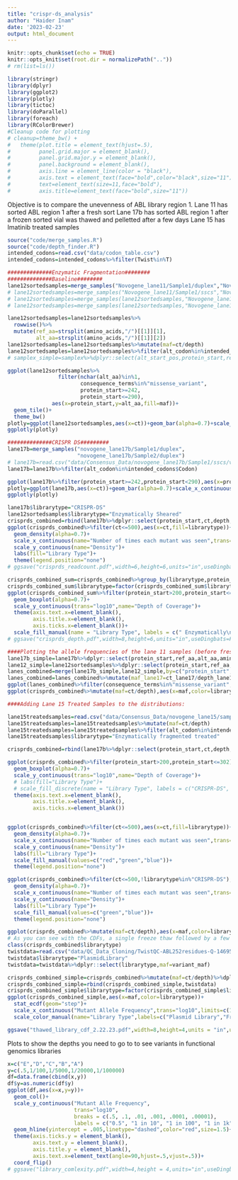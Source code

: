 ```yaml
---
title: "crispr-ds_analysis"
author: "Haider Inam"
date: '2023-02-23'
output: html_document
---
```


```r
knitr::opts_chunk$set(echo = TRUE)
knitr::opts_knit$set(root.dir = normalizePath(".."))
# rm(list=ls())

library(stringr)
library(dplyr)
library(ggplot2)
library(plotly)
library(tictoc)
library(doParallel)
library(foreach)
library(RColorBrewer)
#Cleanup code for plotting
# cleanup=theme_bw() +
#   theme(plot.title = element_text(hjust=.5), 
#         panel.grid.major = element_blank(),
#         panel.grid.major.y = element_blank(),
#         panel.background = element_blank(),
#         axis.line = element_line(color = "black"),
#         axis.text = element_text(face="bold",color="black",size="11"),
#         text=element_text(size=11,face="bold"),
#         axis.title=element_text(face="bold",size="11"))
```

Objective is to compare the unevenness of ABL library region 1.
Lane 11 has sorted ABL region 1 after a fresh sort
Lane 17b has sorted ABL region 1 after a frozen sorted vial was thawed and pelletted after a few days
Lane 15 has Imatinib treated samples
```r
source("code/merge_samples.R")
source("code/depth_finder.R")
intended_codons=read.csv("data/codon_table.csv")
intended_codons=intended_codons%>%filter(Twist%in%T)

##############Enzymatic Fragmentation########
##############Baseline########
lane12sortedsamples=merge_samples("Novogene_lane11/Sample1/duplex","Novogene_lane11/Sample2/duplex")
# lane12sortedsamples=merge_samples("Novogene_lane11/Sample1/sscs","Novogene_lane11/Sample2/sscs")
# lane12sortedsamples=merge_samples(lane12sortedsamples,"Novogene_lane11/Sample3/sscs")
# lane12sortedsamples=merge_samples(lane12sortedsamples,"Novogene_lane11/Sample4/sscs")

lane12sortedsamples=lane12sortedsamples%>%
  rowwise()%>%
  mutate(ref_aa=strsplit(amino_acids,"/")[[1]][1],
         alt_aa=strsplit(amino_acids,"/")[[1]][2])
lane12sortedsamples=lane12sortedsamples%>%mutate(maf=ct/depth)
lane12sortedsamples=lane12sortedsamples%>%filter(alt_codon%in%intended_codons$Codon)
# samplex_simple=samplex%>%dplyr::select(alt_start_pos,protein_start,ref,alt,ref_aa,alt_aa,consequence_terms,ct,depth,maf)

ggplot(lane12sortedsamples%>%
                filter(nchar(alt_aa)%in%1,
                       consequence_terms%in%"missense_variant",
                       protein_start>=242,
                       protein_start<=290),
              aes(x=protein_start,y=alt_aa,fill=maf))+
  geom_tile()+
  theme_bw()
plotly=ggplot(lane12sortedsamples,aes(x=ct))+geom_bar(alpha=0.7)+scale_x_continuous(limits=c(0,500))
ggplotly(plotly)

##############CRISPR DS#########
lane17b=merge_samples("novogene_lane17b/Sample1/duplex",
                      "novogene_lane17b/Sample2/duplex")
# lane17b=read.csv("data/Consensus_Data/novogene_lane17b/Sample1/sscs/variant_caller_outputs/variants_unique_ann.csv",header = T,stringsAsFactors = F)
lane17b=lane17b%>%filter(alt_codon%in%intended_codons$Codon)

ggplot(lane17b%>%filter(protein_start>=242,protein_start<290),aes(x=protein_start,y=alt_aa,fill=ct))+geom_tile()
plotly=ggplot(lane17b,aes(x=ct))+geom_bar(alpha=0.7)+scale_x_continuous(limits=c(0,500))
ggplotly(plotly)

lane17b$librarytype="CRISPR-DS"
lane12sortedsamples$librarytype="Enzymatically Sheared"
crisprds_combined=rbind(lane17b%>%dplyr::select(protein_start,ct,depth,librarytype),lane12sortedsamples%>%dplyr::select(protein_start,ct,depth,librarytype))
ggplot(crisprds_combined%>%filter(ct<=500),aes(x=ct,fill=librarytype))+
  geom_density(alpha=0.7)+
  scale_x_continuous(name="Number of times each mutant was seen",trans="log10")+
  scale_y_continuous(name="Density")+
  labs(fill="Library Type")+
  theme(legend.position="none")
# ggsave("crisprds_readcount.pdf",width=6,height=6,units="in",useDingbats=F)

crisprds_combined_sum=crisprds_combined%>%group_by(librarytype,protein_start)%>%summarize(depth=mean(depth))
crisprds_combined_sum$librarytype=factor(crisprds_combined_sum$librarytype,levels=c("Enzymatically Sheared","CRISPR-DS"))
ggplot(crisprds_combined_sum%>%filter(protein_start>200,protein_start<=302),aes(x=librarytype,y=depth,fill=librarytype))+
  geom_boxplot(alpha=0.7)+
  scale_y_continuous(trans="log10",name="Depth of Coverage")+
  theme(axis.text.x=element_blank(),
        axis.title.x=element_blank(),
        axis.ticks.x=element_blank())+
  scale_fill_manual(name = "Library Type", labels = c(" Enzymatically\n Sheared","CRISPR-DS"),values=c("blue","red"))
# ggsave("crisprds_depth.pdf",width=8,height=6,units="in",useDingbats=F)

####Plotting the allele frequencies of the lane 11 samples (before fresh thaw) and lane 17 samples (after fresh thaw)
lane17b_simple=lane17b%>%dplyr::select(protein_start,ref_aa,alt_aa,amino_acids,consequence_terms,ct,depth)
lane12_simple=lane12sortedsamples%>%dplyr::select(protein_start,ref_aa,alt_aa,amino_acids,consequence_terms,ct,depth)
lanes_combined=merge(lane17b_simple,lane12_simple,by=c("protein_start","ref_aa","alt_aa","amino_acids","consequence_terms"),suffixes = c("_lane17","_lane12"))
lanes_combined=lanes_combined%>%mutate(maf_lane17=ct_lane17/depth_lane17,maf_lane12=ct_lane12/depth_lane12)
ggplot(lanes_combined%>%filter(consequence_terms%in%"missense_variant",protein_start>=242,protein_start<=494),aes(x=maf_lane17,y=maf_lane12))+geom_point()+scale_x_continuous(trans="log10")+scale_y_continuous(trans="log10")+geom_abline()
ggplot(crisprds_combined%>%mutate(maf=ct/depth),aes(x=maf,color=librarytype))+stat_ecdf(geom="step")+scale_x_continuous(trans="log10")+scale_color_manual(labels=c("Freeze thawed","Freshly Sorted"),values=c("Red","Green"))

####Adding Lane 15 Treated Samples to the distributions:

lane15treatedsamples=read.csv("data/Consensus_Data/novogene_lane15/sample_7/duplex/variant_caller_outputs/variants_unique_ann.csv",header = T,stringsAsFactors = F)
lane15treatedsamples=lane15treatedsamples%>%mutate(maf=ct/depth)
lane15treatedsamples=lane15treatedsamples%>%filter(alt_codon%in%intended_codons$Codon)
lane15treatedsamples$librarytype="Enzymatically fragmented treated"

crisprds_combined=rbind(lane17b%>%dplyr::select(protein_start,ct,depth,librarytype),lane12sortedsamples%>%dplyr::select(protein_start,ct,depth,librarytype),lane15treatedsamples%>%dplyr::select(protein_start,ct,depth,librarytype))

ggplot(crisprds_combined%>%filter(protein_start>200,protein_start<=302),aes(x=librarytype,y=depth,fill=librarytype))+
  geom_boxplot(alpha=0.7)+
  scale_y_continuous(trans="log10",name="Depth of Coverage")+
  # labs(fill="Library Type")+
  # scale_fill_discrete(name = "Library Type", labels = c("CRISPR-DS", " Enzymatically\n Sheared"))+
  theme(axis.text.x=element_blank(),
        axis.title.x=element_blank(),
        axis.ticks.x=element_blank())


ggplot(crisprds_combined%>%filter(ct<=500),aes(x=ct,fill=librarytype))+
  geom_density(alpha=0.7)+
  scale_x_continuous(name="Number of times each mutant was seen",trans="log10")+
  scale_y_continuous(name="Density")+
  labs(fill="Library Type")+
  scale_fill_manual(values=c("red","green","blue"))+
  theme(legend.position="none")

ggplot(crisprds_combined%>%filter(ct<=500,!librarytype%in%"CRISPR-DS"),aes(x=ct,fill=librarytype))+
  geom_density(alpha=0.7)+
  scale_x_continuous(name="Number of times each mutant was seen",trans="log10")+
  scale_y_continuous(name="Density")+
  labs(fill="Library Type")+
  scale_fill_manual(values=c("green","blue"))+
  theme(legend.position="none")

ggplot(crisprds_combined%>%mutate(maf=ct/depth),aes(x=maf,color=librarytype))+stat_ecdf(geom="step")+scale_x_continuous(trans="log10")+scale_color_manual(labels=c("Freeze Thawed","Freshly Sorted Treated","Freshly Sorted"),values=c("Red","Blue","Green"))
# As you can see with the CDFs, a single freeze thaw followed by a few days of growth can really mess up the evenness of the library
class(crisprds_combined$librarytype)
twistdata=read.csv("data/QC_Data_Cloning/TwistQC-ABL252residues-Q-146958.csv",header = T,stringsAsFactors = F)
twistdata$librarytype="PlasmidLibrary"
twistdata=twistdata%>%dplyr::select(librarytype,maf=variant_maf)

crisprds_combined_simple=crisprds_combined%>%mutate(maf=ct/depth)%>%dplyr::select(-c("protein_start","ct","depth"))
crisprds_combined_simple=rbind(crisprds_combined_simple,twistdata)
crisprds_combined_simple$librarytype=factor(crisprds_combined_simple$librarytype,levels=c("PlasmidLibrary","Enzymatically Sheared","Enzymatically fragmented treated","CRISPR-DS"))
ggplot(crisprds_combined_simple,aes(x=maf,color=librarytype))+
  stat_ecdf(geom="step")+
  scale_x_continuous("Mutant Allele Frequency",trans="log10",limits=c(1e-5,1e-2))+
  scale_color_manual(name="Library Type",labels=c("Plasmid Library","Freshly Sorted","Freshly Sorted Treated","Freeze Thawed"),values=c("Gray","Green","Blue","Red"))

ggsave("thawed_library_cdf_2.22.23.pdf",width=8,height=4,units = "in",useDingbats=F)
```


Plots to show the depths you need to go to to see variants in functional genomics libraries
```r
x=c("E","D","C","B","A")
y=c(.5,1/100,1/5000,1/20000,1/100000)
df=data.frame(cbind(x,y))
df$y=as.numeric(df$y)
ggplot(df,aes(x=x,y=y))+
  geom_col()+
  scale_y_continuous("Mutant Alle Frequency",
                     trans="log10",
                     breaks = c(.5, .1, .01, .001, .0001, .00001), 
                     labels = c("0.5", "1 in 10", "1 in 100", "1 in 1k","1 in 10k","1 in 100k"))+
  geom_hline(yintercept = .005,linetype="dashed",color="red",size=1.5)+
  theme(axis.ticks.y = element_blank(),
        axis.text.y = element_blank(),
        axis.title.y = element_blank(),
        axis.text.x=element_text(angle=90,hjust=.5,vjust=.5))+
  coord_flip()
# ggsave("library_comlexity.pdf",width=4,height = 4,units="in",useDingbats=F)
  
```
